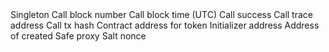 <ParamField path="_mastercopy">
Singleton
</ParamField>
<ParamField path="call_block_number">
Call block number
</ParamField>
<ParamField path="call_block_time">
Call block time (UTC)
</ParamField>
<ParamField path="call_success">
Call success
</ParamField>
<ParamField path="call_trace_address">
Call trace address
</ParamField>
<ParamField path="call_tx_hash">
Call tx hash
</ParamField>
<ParamField path="contract_address">
Contract address for token
</ParamField>
<ParamField path="initializer">
Initializer address
</ParamField>
<ParamField path="output_proxy">
Address of created Safe proxy
</ParamField>
<ParamField path="saltNonce">
Salt nonce
</ParamField>
